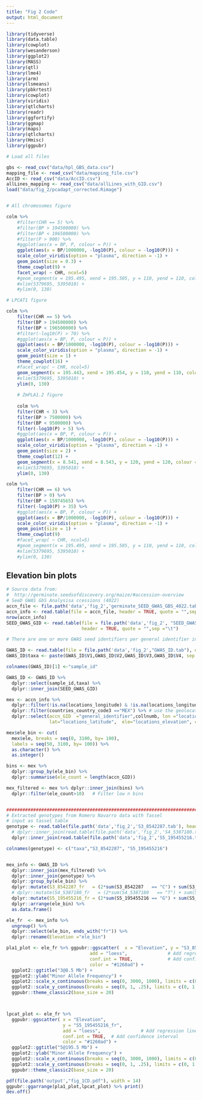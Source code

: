 ```yaml
---
title: "Fig 2 Code"
output: html_document
---
```

```r
library(tidyverse)
library(data.table)
library(cowplot)
library(wesanderson)
library(ggplot2)
library(MASS) 
library(qtl)
library(lme4) 
library(arm) 
library(lsmeans) 
library(pbkrtest)
library(cowplot) 
library(viridis)
library(qtlcharts)
library(readr)
library(ggfortify)
library(ggmap)
library(maps)
library(qtlcharts)
library(Hmisc)
library(ggpubr)
```

```r
# Load all files

gbs <- read_csv("data/hpl_GBS_data.csv")
mapping_file <- read_csv("data/mapping_file.csv")
AccID <- read_csv("data/AccID.csv")
allLines_mapping <- read_csv("data/allLines_with_GID.csv")
load("data/fig_2/pcadapt_corrected.Rimage")


# All chromosomes figure

colm %>%
	#filter(CHR == 5) %>%
	#filter(BP > 194500000) %>%
	#filter(BP < 196500000) %>%
	#filter(P > 900) %>%
	#ggplot(aes(x = BP, P, colour = P)) +
	ggplot(aes(x = BP/1000000, -log10(P), colour = -log10(P))) +
	scale_color_viridis(option = "plasma", direction = -1) +
	geom_point(size = 0.3) +
	theme_cowplot(9) +
	facet_wrap( ~ CHR, ncol=5)
	#geom_segment(x = 195.495, xend = 195.505, y = 110, yend = 110, colour = "red", size = 6) +
	#xlim(5379695, 5395010) +
	#ylim(0, 130)

# LPCAT1 figure

colm %>%
	filter(CHR == 5) %>%
	filter(BP > 194500000) %>%
	filter(BP < 196500000) %>%
	#filter(-log10(P) > 70) %>%
	#ggplot(aes(x = BP, P, colour = P)) +
	ggplot(aes(x = BP/1000000, -log10(P), colour = -log10(P))) +
	scale_color_viridis(option = "plasma", direction = -1) +
	geom_point(size = 1) +
	theme_cowplot(16) +
	#facet_wrap( ~ CHR, ncol=5)
	geom_segment(x = 195.443, xend = 195.454, y = 110, yend = 110, colour = "red", size = 6) +
	#xlim(5379695, 5395010) +
	ylim(0, 130)
	
	# ZmPLA1.2 figure
	
	colm %>%
	filter(CHR < 3) %>%
	filter(BP > 7500000) %>%
	filter(BP < 9500000) %>%
	filter(-log10(P) > 5) %>%
	#ggplot(aes(x = BP, P, colour = P)) +
	ggplot(aes(x = BP/1000000, -log10(P), colour = -log10(P))) +
	scale_color_viridis(option = "plasma", direction = -1) +
	geom_point(size = 2) +
	theme_cowplot(12) +
	geom_segment(x = 8.541, xend = 8.543, y = 120, yend = 120, colour = "red", size = 6) +
	#xlim(5379695, 5395010) +
	ylim(0, 130)
```


```r
colm %>%
	filter(CHR == 6) %>%
	filter(BP > 0) %>%
	filter(BP < 15974565) %>%
	filter(-log10(P) > 35) %>%
	#ggplot(aes(x = BP, P, colour = P)) +
	ggplot(aes(x = BP/1000000, -log10(P), colour = -log10(P))) +
	scale_color_viridis(option = "plasma", direction = -1) +
	geom_point(size = 1) +
	theme_cowplot(9)
	#facet_wrap( ~ CHR, ncol=5)
	#geom_segment(x = 195.495, xend = 195.505, y = 110, yend = 110, colour = "red", size = 6) +
	#xlim(5379695, 5395010) +
	#ylim(0, 130)
```

## Elevation bin plots

```r

# Source data from:
#  http://germinate.seedsofdiscovery.org/maize/#accession-overview
# SeeD GWAS GbS Analysisa ccessions (4022)
accn_file <- file.path('data','fig_2','germinate_SEED_GWAS_GBS_4022.tab')
accn_info <- read.table(file = accn_file, header = TRUE, quote = "",sep ="\t")
nrow(accn_info)
SEED_GWAS_GID <- read.table(file = file.path('data','fig_2', "SEED_GWAS_GID.tab"),
                            header = TRUE, quote = "",sep ="\t")

# There are one or more GWAS seed identifiers per general identifier in the table

GWAS_ID <- read.table(file = file.path('data','fig_2',"GWAS_ID.tab"), quote = "",sep ="\t")
GWAS_ID$taxa <- paste(GWAS_ID$V1,GWAS_ID$V2,GWAS_ID$V3,GWAS_ID$V4, sep = ":")

colnames(GWAS_ID)[1] <-"sample_id"

GWAS_ID <- GWAS_ID %>% 
  dplyr::select(sample_id,taxa) %>%
  dplyr::inner_join(SEED_GWAS_GID)

mex <- accn_info %>% 
  dplyr::filter(!is.na(locations_longitude) & !is.na(locations_longitude)) %>%
  dplyr::filter(countries_country_code3 =="MEX") %>% # use the geolocator to retrieve this info
  dplyr::select(accn_GID  ="general_identifier",collnumb, lon ="locations_longitude",
                lat="locations_latitude",  ele="locations_elevation", country = "countries_country_code3") 

mex$ele_bin <- cut(
  mex$ele, breaks = seq(0, 3100, by= 100), 
  labels = seq(50, 3100, by= 100)) %>% 
  as.character() %>%
  as.integer()

bins <- mex %>% 
  dplyr::group_by(ele_bin) %>%
  dplyr::summarise(ele_count = length(accn_GID))

mex_filtered <- mex %>% dplyr::inner_join(bins) %>%
  dplyr::filter(ele_count>10)   # Filter low n bins


##########################################################################
# Extracted genotypes from Romero Navarro data with Tassel
# input as tassel table
genotype <- read.table(file.path('data','fig_2','S3_8542287.tab'), header = TRUE, sep ="\t") %>%
  # dplyr::inner_join(read.table(file.path('data','fig_2','S4_5387180.tab'), header = TRUE, sep ="\t")  %>%
  dplyr::inner_join(read.table(file.path('data','fig_2','S5_195455216.tab'), header = TRUE, sep ="\t"))

colnames(genotype) <- c("taxa","S3_8542287", "S5_195455216")


mex_info <- GWAS_ID %>% 
  dplyr::inner_join(mex_filtered) %>%
  dplyr::inner_join(genotype) %>%
  dplyr::group_by(ele_bin) %>%
  dplyr::mutate(S3_8542287_fr   = (2*sum(S3_8542287   == "C") + sum(S3_8542287   == "S")) / (2*length(taxa))) %>%
  # dplyr::mutate(S4_5387180_fr   = (2*sum(S4_5387180   == "T") + sum(S4_5387180   == "Y")) / (2*length(taxa)))  %>%
  dplyr::mutate(S5_195455216_fr = (2*sum(S5_195455216 == "G") + sum(S5_195455216 == "R")) / (2*length(taxa)))%>%
  dplyr::arrange(ele_bin) %>%
  as.data.frame()

ele_fr  <- mex_info %>% 
  ungroup() %>% 
  dplyr::select(ele_bin, ends_with("fr")) %>%
  dplyr::rename(Elevation ="ele_bin")

pla1_plot <- ele_fr %>% ggpubr::ggscatter(  x = "Elevation", y = "S3_8542287_fr",
                               add = "loess",               # Add regression line
                               conf.int = TRUE,             # Add confidence interval
                               color = "#1260ad") + 
  ggplot2::ggtitle("3@8.5 Mb") +
  ggplot2::ylab("Minor Allele Frequency") +
  ggplot2::scale_x_continuous(breaks = seq(0, 3000, 1000), limits = c(0, 3000)) +
  ggplot2::scale_y_continuous(breaks = seq(0, 1, .25), limits = c(0, 1.15)) +
  ggpubr::theme_classic2(base_size = 20)



lpcat_plot <- ele_fr %>% 
  ggpubr::ggscatter( x = "Elevation", 
                     y = "S5_195455216_fr",
                     add = "loess",               # Add regression line
                     conf.int = TRUE,  # Add confidence interval
                     color = "#1260ad") +
  ggplot2::ggtitle("5@195.5 Mb") + 
  ggplot2::ylab("Minor Allele Frequency") +
  ggplot2::scale_x_continuous(breaks = seq(0, 3000, 1000), limits = c(0, 3000)) +
  ggplot2::scale_y_continuous(breaks = seq(0, 1, .25), limits = c(0, 1.15)) +
  ggpubr::theme_classic2(base_size = 20)

pdf(file.path('output',"fig_1CD.pdf"), width = 14)
ggpubr::ggarrange(pla1_plot,lpcat_plot) %>% print()
dev.off()
```

